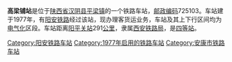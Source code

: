 {{noteTA
|1=zh-cn:始发车次; zh-hk:列車班次;
|2=zh-cn:车次; zh-hk:班次;
}}
{{Infobox China railway station 
|车站名称 = 高梁铺站
|车站名称拼音 = 
|车站地址 = [[陕西省|陕西省]][[汉阴县|汉阴县]]
|归属 = [[西安铁路局|西安铁路局]]
|车站等级 = [[四等站_(中铁)|四等站]]
|线路 = [[阳安铁路|阳安铁路]]
}}
'''高梁铺站'''是位于[[陕西省|陕西省]][[汉阴县|汉阴县]][[平梁镇|平梁镇]]的一个铁路车站，[[邮政编码|邮政编码]]725103。车站建于1977年，有[[阳安铁路|阳安铁路]]经过该站，现办理客货运业务，车站及其上下行区间均为[[电气化|电气化]]区段。车站距离[[阳平关站|阳平关站]]291[[公里|公里]]，隶属[[西安铁路局|西安铁路局]]，是[[四等站_(中铁)|四等站]]。

{{start rail box}}
{{s-inop|[[池河站|池河站]]}}
{{s-line|[[阳安铁路|阳安铁路]]}}
{{s-inop|[[汉阴站|汉阴站]]}}
{{end box}}
{{阳安铁路}}
{{铁路车站小作品}}
{{陕西小作品}}

[[Category:阳安铁路车站|Category:阳安铁路车站]]
[[Category:1977年启用的铁路车站|Category:1977年启用的铁路车站]]
[[Category:安康市铁路车站|Category:安康市铁路车站]]